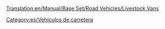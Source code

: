 [[Translation:en/Manual/Base Set/Road Vehicles/Livestock Vans]]

{{es/Vehículo de carretera|nombre    = Camión de Ganado Talbott
  |imagen    =en/Talbott Livestock Van.png|precio    = 8.610 € (4.305 £)
  |velocidad = 48 km/h (30 mph)
  |coste     = 842 € (421 £)
  |diseño    = 1935
  |duración  = 15
  |capacidad = 14 cabezas de ganado
}}
{{es/Vehículo de carretera|nombre    = Camión de Ganado Uhl
  |imagen    =en/Uhl Livestock Van.png|precio    = 10.660 € (5.330 £)
  |velocidad = 88 km/h (55 mph)
  |coste     = 1.574 € (787 £)
  |diseño    = 1980
  |duración  = 15
  |capacidad = 16 cabezas de ganado
}}
{{es/Vehículo de carretera|nombre    = Camión de Ganado Foster
  |imagen    =en/Foster Livestock Van.png|precio    = 11.480 € (5.740 £)
  |velocidad = 112 km/h (70 mph)
  |coste     = 2.250 € (1.125 £)
  |diseño    = 2022
  |duración  = 15
  |capacidad = 18 cabezas de ganado
}}


[[Category:es/Vehículos de carretera]]
